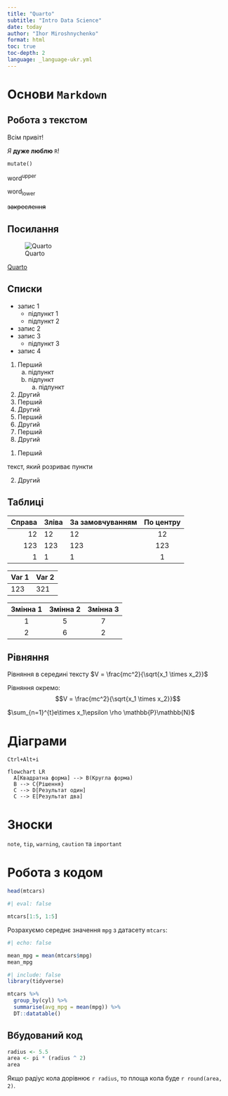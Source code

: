 ```yaml
---
title: "Quarto"
subtitle: "Intro Data Science"
date: today
author: "Ihor Miroshnychenko"
format: html
toc: true
toc-depth: 2
language: _language-ukr.yml
---
```


# Основи `Markdown`

## Робота з текстом

Всім привіт!

*Я* **дуже люблю** `R`!

`mutate()`

word^upper^


word~lower~

~~закреслення~~

## Посилання

![Quarto](https://quarto.org/quarto.png)

[Quarto](https://quarto.org/)

## Списки

* запис 1
    + підпункт 1
    + підпункт 2
* запис 2
- запис 3
    + підпункт 3
- запис 4


1. Перший
    a) підпункт
    a) підпункт
        a) підпункт
1. Другий
1. Перший
1. Другий
1. Перший
1. Другий
1. Перший
1. Другий

(@) Перший

текст, який розриває пункти

(@) Другий

## Таблиці

| Справа | Зліва | За замовчуванням | По центру |
|------:|:-------|------------------|:---------:|
|   12  |  12    |    12            |    12     |
|  123  |  123   |   123            |   123     |
|    1  |    1   |     1            |     1     |


| Var 1 | Var 2 |
|-------|-------|
| 123   | 321   |

| **Змінна 1** | **Змінна 2** | **Змінна 3** |
|:------------:|:------------:|:------------:|
|       1      |       5      |       7      |
|       2      |       6      |       2      |

## Рівняння

Рівняння в середині тексту $V = \frac{mc^2}{\sqrt{x_1 \times x_2}}$

Рівняння окремо: $$V = \frac{mc^2}{\sqrt{x_1 \times x_2}}$$

$\sum_{n=1}^{t}e\times x_1\epsilon \rho \mathbb{P}\mathbb{N}$

# Діаграми

`Ctrl+Alt+i`

```mermaid
flowchart LR
  A[Квадратна форма] --> B(Кругла форма)
  B --> C{Рішення}
  C --> D[Результат один]
  C --> E[Результат два]
```

# Зноски

::: {.callout-tip}
`note`, `tip`, `warning`, `caution` та `important`
:::

# Робота з кодом

```r
head(mtcars)
```

```r
#| eval: false

mtcars[1:5, 1:5]
```

Розрахуємо середнє значення `mpg` з датасету `mtcars`:

```r
#| echo: false

mean_mpg = mean(mtcars$mpg)
mean_mpg
```

```r
#| include: false
library(tidyverse)
```

```r
mtcars %>% 
  group_by(cyl) %>% 
  summarise(avg_mpg = mean(mpg)) %>% 
  DT::datatable()
```

## Вбудований код

```r
radius <- 5.5
area <- pi * (radius ^ 2)
area
```

Якщо радіус кола дорівнює `r radius`, то площа кола буде `r round(area, 2)`.











